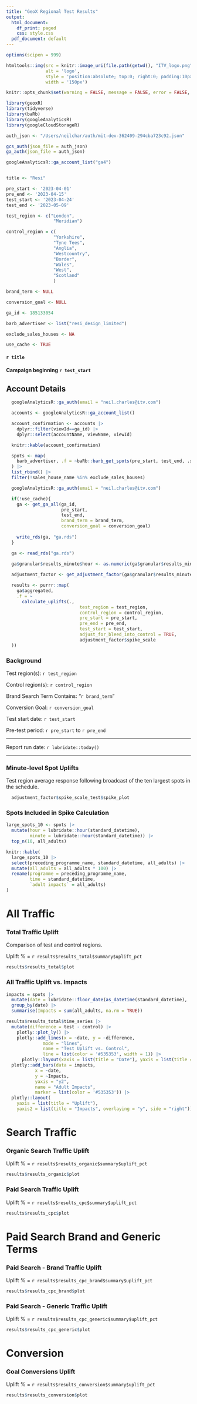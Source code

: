 ```yaml
---
title: "GeoX Regional Test Results"
output:
  html_document:
    df_print: paged
    css: style.css
  pdf_document: default
---
```


```r

options(scipen = 999)

htmltools::img(src = knitr::image_uri(file.path(getwd(), "ITV_logo.png")), 
               alt = 'logo', 
               style = 'position:absolute; top:0; right:0; padding:10px;',
               width = '150px')

```

```r
knitr::opts_chunk$set(warning = FALSE, message = FALSE, error = FALSE, echo = FALSE, tidy = TRUE, tidy.opts = list(comment = FALSE), out.width = "100%") 

library(geoxR)
library(tidyverse)
library(baRb)
library(googleAnalyticsR)
library(googleCloudStorageR)

auth_json <- "/Users/neilchar/auth/mit-dev-362409-294cba723c92.json"

gcs_auth(json_file = auth_json)
ga_auth(json_file = auth_json)

googleAnalyticsR::ga_account_list("ga4")


title <- "Resi"

pre_start <- '2023-04-01'
pre_end <- '2023-04-15'
test_start <- '2023-04-24'
test_end <- '2023-05-09'

test_region <- c("London",
                  "Meridian")

control_region = c(
                  "Yorkshire",
                  "Tyne Tees",
                  "Anglia",
                  "Westcountry",
                  "Border",
                  "Wales",
                  "West",
                  "Scotland"
                  )

brand_term <- NULL

conversion_goal <- NULL

ga_id <- 185133054

barb_advertiser <- list("resi_design_limited")

exclude_sales_houses <- NA

use_cache <- TRUE

```

#### `r title`

#### Campaign beginning `r test_start`


## Account Details

```r

  googleAnalyticsR::ga_auth(email = "neil.charles@itv.com")

  accounts <- googleAnalyticsR::ga_account_list()

  account_confirmation <- accounts |> 
    dplyr::filter(viewId==ga_id) |> 
    dplyr::select(accountName, viewName, viewId)

  knitr::kable(account_confirmation)

```

```r
  spots <- map(
    barb_advertiser, .f = ~baRb::barb_get_spots(pre_start, test_end, .x) 
  ) |> 
  list_rbind() |> 
  filter(!sales_house_name %in% exclude_sales_houses)

  googleAnalyticsR::ga_auth(email = "neil.charles@itv.com")

  if(!use_cache){
    ga <- get_ga_all(ga_id,
                     pre_start,
                     test_end,
                     brand_term = brand_term,
                     conversion_goal = conversion_goal)
  
    write_rds(ga, "ga.rds")
  }

  ga <- read_rds("ga.rds")
  
  ga$granular$results_minute$hour <- as.numeric(ga$granular$results_minute$hour) + 1

  adjustment_factor <- get_adjustment_factor(ga$granular$results_minute, spots, test_region, control_region)

  results <- purrr::map(
    ga$aggregated,
    .f = ~
      calculate_uplifts(.,
                            test_region = test_region,
                            control_region = control_region,
                            pre_start = pre_start,
                            pre_end = pre_end,
                            test_start = test_start,
                            adjust_for_bleed_into_control = TRUE,
                            adjustment_factor$spike_scale
  ))

```

### Background

Test region(s): `r test_region`

Control region(s): `r control_region`

Brand Search Term Contains: "`r brand_term`"

Conversion Goal: `r conversion_goal`

Test start date: `r test_start`

Pre-test period: `r pre_start` to `r pre_end`

---

Report run date: `r lubridate::today()`

---

\newpage

### Minute-level Spot Uplifts

Test region average response following broadcast of the ten largest spots in the schedule.

```r
  adjustment_factor$spike_scale_test$spike_plot
```

### Spots Included in Spike Calculation

```r

large_spots_10 <- spots |> 
  mutate(hour = lubridate::hour(standard_datetime),
         minute = lubridate::hour(standard_datetime)) |>
  top_n(10, all_adults)

knitr::kable(
  large_spots_10 |> 
  select(preceding_programme_name, standard_datetime, all_adults) |> 
  mutate(all_adults = all_adults * 100) |> 
  rename(programme = preceding_programme_name,
         time = standard_datetime,
         `adult impacts` = all_adults)
)
```

\newpage

# All Traffic

### Total Traffic Uplift

Comparison of test and control regions.

Uplift % = `r results$results_total$summary$uplift_pct`

```r
results$results_total$plot
```


### All Traffic Uplift vs. Impacts

```r

impacts = spots |> 
  mutate(date = lubridate::floor_date(as_datetime(standard_datetime), 'day')) |> 
  group_by(date) |> 
  summarise(Impacts = sum(all_adults, na.rm = TRUE))

results$results_total$time_series |> 
  mutate(difference = test - control) |> 
    plotly::plot_ly() |> 
    plotly::add_lines(x = ~date, y = ~difference,
              mode = "lines",
              name = "Test Uplift vs. Control",
              line = list(color = '#535353', width = 1)) |> 
      plotly::layout(xaxis = list(title = "Date"), yaxis = list(title = "Sessions")) |> 
  plotly::add_bars(data = impacts,
           x = ~date,
           y = ~Impacts,
           yaxis = "y2",
           name = "Adult Impacts",
           marker = list(color = '#535353')) |> 
  plotly::layout(
    yaxis = list(title = "Uplift"),
    yaxis2 = list(title = "Impacts", overlaying = "y", side = "right"))

```

\newpage

# Search Traffic

### Organic Search Traffic Uplift

Uplift % = `r results$results_organic$summary$uplift_pct`

```r
results$results_organic$plot
```

### Paid Search Traffic Uplift

Uplift % = `r results$results_cpc$summary$uplift_pct`

```r
results$results_cpc$plot
```

\newpage

# Paid Search Brand and Generic Terms

### Paid Search - Brand Traffic Uplift

Uplift % = `r results$results_cpc_brand$summary$uplift_pct`

```r
results$results_cpc_brand$plot
```


### Paid Search - Generic Traffic Uplift

Uplift % = `r results$results_cpc_generic$summary$uplift_pct`

```r
results$results_cpc_generic$plot
```

\newpage

# Conversion

### Goal Conversions Uplift

Uplift % = `r results$results_conversion$summary$uplift_pct`

```r
results$results_conversion$plot
```
